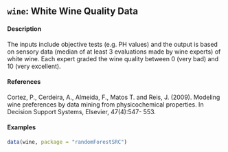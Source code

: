 ## ``wine``: White Wine Quality Data

#### Description
The inputs include objective tests (e.g. PH values) and the output is based on sensory data (median
of at least 3 evaluations made by wine experts) of white wine. Each expert graded the wine quality
between 0 (very bad) and 10 (very excellent).

#### References
Cortez, P., Cerdeira, A., Almeida, F., Matos T. and Reis, J. (2009). Modeling wine preferences by
data mining from physicochemical properties. In Decision Support Systems, Elsevier, 47(4):547-
553.

#### Examples
```r
data(wine, package = "randomForestSRC")
```
